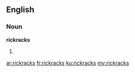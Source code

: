 ==English==

===Noun===
'''rickracks'''

# {{plural of|rickrack}}

[[ar:rickracks]]
[[fr:rickracks]]
[[ku:rickracks]]
[[my:rickracks]]
